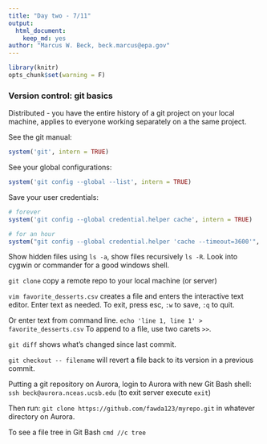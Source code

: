 ```yaml
---
title: "Day two - 7/11"
output: 
  html_document:
    keep_md: yes
author: "Marcus W. Beck, beck.marcus@epa.gov"
---
```

```r
library(knitr)
opts_chunk$set(warning = F)
```

### Version control: git basics

Distributed - you have the entire history of a git project on your local machine, applies to everyone working separately on a the same project. 

See the git manual:
```r
system('git', intern = TRUE)
```

See your global configurations:
```r
system('git config --global --list', intern = TRUE)
```

Save your user credentials:
```r
# forever
system('git config --global credential.helper cache', intern = TRUE)

# for an hour
system("git config --global credential.helper 'cache --timeout=3600'", intern = TRUE)

```

Show hidden files using `ls -a`, show files recursively `ls -R`. Look into cygwin or commander for a good windows shell.  

`git clone` copy a remote repo to your local machine (or server)

`vim favorite_desserts.csv` creates a file and enters the interactive text editor.  Enter text as needed.  To exit, press esc, `:w` to save, `:q` to quit.  
 
 Or enter text from command line. 
 ```
 echo 'line 1, line 1' > favorite_desserts.csv
 ```
 To append to a file, use two carets `>>`.
 
 `git diff` shows what's changed since last commit. 
 
 `git checkout -- filename` will revert a file back to its version in a previous commit.
 
 Putting a git repository on Aurora, login to Aurora with new Git Bash shell:
 `ssh beck@aurora.nceas.ucsb.edu` (to exit server execute `exit`)
 
 Then run: `git clone https://github.com/fawda123/myrepo.git` in whatever directory on Aurora. 
 
 To see a file tree in Git Bash `cmd //c tree`
